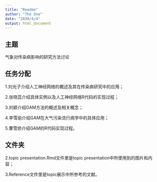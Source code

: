 ```yaml
---
title: "Readme"
author: "The One"
date: "2020/4/4"
output: html_document
---
```

## 主题

气象对传染病影响的研究方法讨论

## 任务分配

1.刘光子介绍人工神经网络的概述及其在传染病研究中的应用；

2.张晓蕊介绍具体实例以及人工神经网络R代码的实现过程；

3.刘颖介绍GAM方法的概述及相关概念；

4.李雪丽介绍GAM在大气污染流行病学中的具体应用；

5.曹雪娇介绍GAM的R代码实现过程。

## 文件夹

2.topic presentation.Rmd文件里是topic             presentation中所使用到的图片和内容；


3.Reference文件里是topic展示中所参考的文献。
